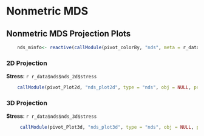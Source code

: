 
# Nonmetric MDS

## Nonmetric MDS Projection Plots

```r
    nds_minfo<- reactive(callModule(pivot_colorBy, "nds", meta = r_data$meta))
```

### 2D Projection

**Stress**: `r r_data$nds$nds_2d$stress`

```r
    callModule(pivot_Plot2d, "nds_plot2d", type = "nds", obj = NULL, proj = as.data.frame(r_data$nds$nds_2d$points), minfo = nds_minfo())
```

### 3D Projection

**Stress**: `r r_data$nds$nds_3d$stress`

```r
     callModule(pivot_Plot3d, "nds_plot3d", type = "nds", obj = NULL, proj = as.data.frame(r_data$nds$nds_3d$points), minfo = nds_minfo())
```

